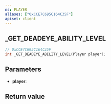 ```yaml
---
ns: PLAYER
aliases: ["0xCCE7C695C164C35F"]
apiset: client
---
```

## _GET_DEADEYE_ABILITY_LEVEL

```c
// 0xCCE7C695C164C35F
int _GET_DEADEYE_ABILITY_LEVEL(Player player);
```


## Parameters
* **player**:

## Return value